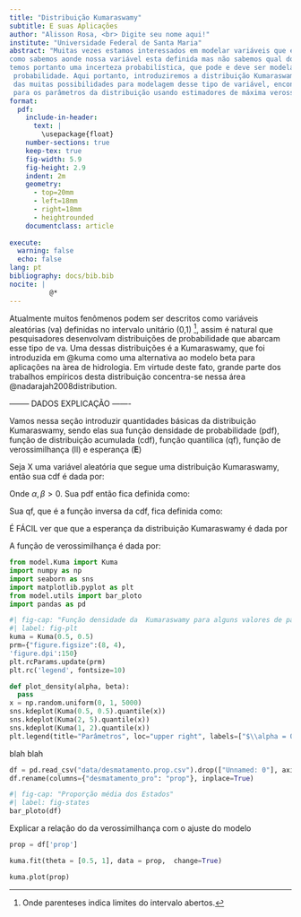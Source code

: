 ```yaml
---
title: "Distribuição Kumaraswamy"
subtitle: E suas Aplicações
author: "Alisson Rosa, <br> Digite seu nome aqui!"
institute: "Universidade Federal de Santa Maria"
abstract: "Muitas vezes estamos interessados em modelar variáveis que estão definidas   entre zero e um,
como sabemos aonde nossa variável esta definida mas não sabemos qual dos valores será observado,
temos portanto uma incerteza probabilística, que pode e deve ser modelada por medidas de
 probabilidade. Aqui portanto, introduziremos a distribuição Kumaraswamy, que é uma
 das muitas possibilidades para modelagem desse tipo de variável, encontraremos estimativas 
 para os parâmetros da distribuição usando estimadores de máxima verossimilhança blah blah."
format: 
  pdf:
    include-in-header: 
      text: |
        \usepackage{float}
    number-sections: true
    keep-tex: true
    fig-width: 5.9
    fig-height: 2.9
    indent: 2m
    geometry:
      - top=20mm
      - left=18mm
      - right=18mm
      - heightrounded
    documentclass: article
      
execute:
  warning: false
  echo: false
lang: pt
bibliography: docs/bib.bib
nocite: |
          @*
---
```



\section{\centering Introdução}

Atualmente muitos fenômenos podem ser descritos como variáveis aleatórias (va) definidas no intervalo unitário (0,1) ^[Onde parenteses indica limites  do intervalo abertos.], assim é natural que pesquisadores desenvolvam distribuições de probabilidade que abarcam esse tipo de va. Uma dessas distribuições é a Kumaraswamy, que foi introduzida em @kuma como uma alternativa ao
modelo beta para aplicações na ́area de hidrologia. Em virtude deste fato, grande parte dos trabalhos
empíricos desta distribuição concentra-se nessa área @nadarajah2008distribution.

-------- DADOS EXPLICAÇÃO -------


\section{\centering A distribuição Kumaraswamy}

Vamos nessa seção introduzir quantidades básicas da distribuição Kumaraswamy, sendo elas sua função densidade de probabilidade (pdf), função de distribuição acumulada (cdf), função quantilica (qf), função de verossimilhança (ll) e esperança (**E**)

\subsection{Quantidade Básicas}

Seja X uma variável aleatória que segue uma distribuição Kumaraswamy, então sua cdf é dada por:

\begin{align}
F(x;\alpha, \beta) = 1 - (1 - x^\alpha)^\beta,  \quad 0 < x< 1
\end{align}

Onde $\alpha, \beta > 0$. Sua pdf então fica definida como:

\begin{align}
f(x;\alpha, \beta) = \dfrac{dF}{dx} =\alpha\beta x^{\alpha - 1}(1 - x^\alpha)^{\beta  - 1}, \quad 0 < x< 1
\end{align}

Sua qf, que é  a função inversa da cdf, fica definida como:

\begin{align}
Q(u;\alpha, \beta) = \bigg(1 - (1 - u)^{1/\beta}\bigg)^{\dfrac{1}{\alpha}}, \quad 0<u<1
\end{align}

É FÁCIL ver que que a esperança da distribuição Kumaraswamy é dada por  

\begin{align}
\text{E}(X) = \dfrac{\beta\Gamma\bigg(1 + \dfrac{1}{\alpha}\bigg)\Gamma(\beta)}{\Gamma\bigg(1 + \dfrac{1}{\alpha} + \beta\bigg)}
\end{align}

A função de verossimilhança é dada por:

\begin{align}
L(\alpha, \beta; x) = \prod_{i=1}^{n}f(x;\alpha, \beta) = \alpha^n \beta^n \prod_{i=1}^{n}x_i^{\alpha - 1}\prod_{i=1}^{n}(1-x_i^{\alpha})^{\beta-1}
\end{align}

```python
from model.Kuma import Kuma
import numpy as np
import seaborn as sns
import matplotlib.pyplot as plt
from model.utils import bar_ploto
import pandas as pd

```
```python
#| fig-cap: "Função densidade da  Kumaraswamy para alguns valores de parâmetros"
#| label: fig-plt
kuma = Kuma(0.5, 0.5)
prm={"figure.figsize":(8, 4),
'figure.dpi':150}
plt.rcParams.update(prm)
plt.rc('legend', fontsize=10)

def plot_density(alpha, beta):
  pass
x = np.random.uniform(0, 1, 5000)
sns.kdeplot(Kuma(0.5, 0.5).quantile(x))
sns.kdeplot(Kuma(2, 5).quantile(x))
sns.kdeplot(Kuma(1, 2).quantile(x))
plt.legend(title="Parâmetros", loc="upper right", labels=["$\\alpha = 0.5, \\beta = 0.5$","$\\alpha = 2, \\beta = 5$", "$\\alpha = 1, \\beta = 2$"]);
```




\subsection{Algumas aplicações}



\section{\centering Análise Inicial}
blah blah

```python
df = pd.read_csv("data/desmatamento.prop.csv").drop(["Unnamed: 0"], axis=1)
df.rename(columns={"desmatamento_pro": "prop"}, inplace=True)
```

\subsection{Apresentação dos dados}

```python
#| fig-cap: "Proporção média dos Estados"
#| label: fig-states
bar_ploto(df)


```

\subsection{Medidas Básicas}


\section{\centering Ajuste do Modelo}
Explicar a relação do da verossimilhança com o ajuste do modelo
```python
prop = df['prop']

kuma.fit(theta = [0.5, 1], data = prop,  change=True)

kuma.plot(prop)

```


\subsection{Breve Aplicação}

\section{\centering Conclusão}


\section{\centering Referências}